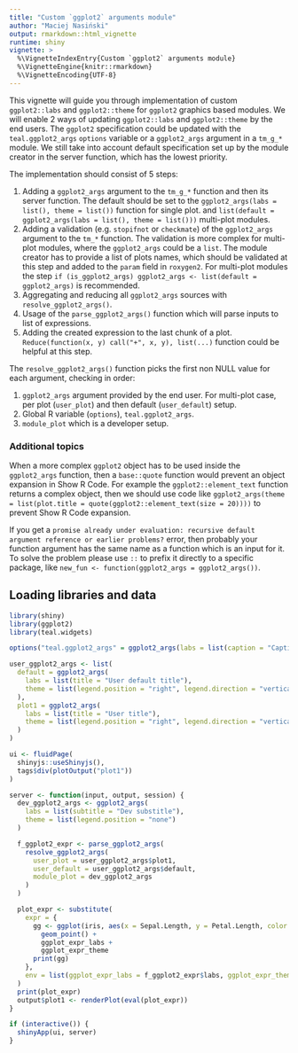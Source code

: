 ```yaml
---
title: "Custom `ggplot2` arguments module"
author: "Maciej Nasiński"
output: rmarkdown::html_vignette
runtime: shiny
vignette: >
  %\VignetteIndexEntry{Custom `ggplot2` arguments module}
  %\VignetteEngine{knitr::rmarkdown}
  %\VignetteEncoding{UTF-8}
---
```


This vignette will guide you through implementation of custom `ggplot2::labs` and `ggplot2::theme` for `ggplot2` graphics
based modules.
We will enable 2 ways of updating `ggplot2::labs` and `ggplot2::theme` by the end users.
The `ggplot2` specification could be updated with the `teal.ggplot2_args` `options` variable or a `ggplot2_args`
argument in a `tm_g_*` module. We still take into account default specification set up by the module creator in the
server function, which has the lowest priority.

The implementation should consist of 5 steps:

1. Adding a `ggplot2_args` argument to the `tm_g_*` function and then its server function. The default should be set to
the `ggplot2_args(labs = list(), theme = list())` function for single plot.
and  `list(default = ggplot2_args(labs = list(), theme = list()))` multi-plot modules.
2. Adding a validation (e.g. `stopifnot` or `checkmate`) of the `ggplot2_args` argument to the `tm_*` function.
The validation is more complex for multi-plot modules, where the `ggplot2_args` could be a `list`.
The module creator has to provide a list of plots names, which should be validated at this step and added to the `param`
field in `roxygen2`.
For multi-plot modules the step `if (is_ggplot2_args) ggplot2_args <- list(default = ggplot2_args)` is recommended.
3. Aggregating and reducing all `ggplot2_args` sources with `resolve_ggplot2_args()`.
4. Usage of the `parse_ggplot2_args()` function which will parse inputs
to list of expressions.
5. Adding the created expression to the last chunk of a plot. `Reduce(function(x, y) call("+", x, y), list(...)`
function could be helpful at this step.

The `resolve_ggplot2_args()` function picks the first non NULL value for each argument, checking in order:

1. `ggplot2_args` argument provided by the end user.
For multi-plot case, per plot (`user_plot`) and then default (`user_default`) setup.
2. Global R variable (`options`), `teal.ggplot2_args`.
3. `module_plot` which is a developer setup.

### Additional topics

When a more complex `ggplot2` object has to be used inside the `ggplot2_args` function, then a `base::quote`
function would prevent an object expansion in Show R Code. For example the `ggplot2::element_text` function returns a
complex object, then we should use code like
`ggplot2_args(theme = list(plot.title = quote(ggplot2::element_text(size = 20))))` to prevent Show R Code
expansion.

If you get a `promise already under evaluation: recursive default argument reference or earlier problems?` error, then
probably your function argument has the same name as a function which is an input for it.
To solve the problem please use `::` to prefix it directly to a specific package, like
`new_fun <- function(ggplot2_args = ggplot2_args())`.

## Loading libraries and data

```r
library(shiny)
library(ggplot2)
library(teal.widgets)

options("teal.ggplot2_args" = ggplot2_args(labs = list(caption = "Caption from options")))

user_ggplot2_args <- list(
  default = ggplot2_args(
    labs = list(title = "User default title"),
    theme = list(legend.position = "right", legend.direction = "vertical")
  ),
  plot1 = ggplot2_args(
    labs = list(title = "User title"),
    theme = list(legend.position = "right", legend.direction = "vertical")
  )
)

ui <- fluidPage(
  shinyjs::useShinyjs(),
  tags$div(plotOutput("plot1"))
)

server <- function(input, output, session) {
  dev_ggplot2_args <- ggplot2_args(
    labs = list(subtitle = "Dev substitle"),
    theme = list(legend.position = "none")
  )

  f_ggplot2_expr <- parse_ggplot2_args(
    resolve_ggplot2_args(
      user_plot = user_ggplot2_args$plot1,
      user_default = user_ggplot2_args$default,
      module_plot = dev_ggplot2_args
    )
  )

  plot_expr <- substitute(
    expr = {
      gg <- ggplot(iris, aes(x = Sepal.Length, y = Petal.Length, color = Species)) +
        geom_point() +
        ggplot_expr_labs +
        ggplot_expr_theme
      print(gg)
    },
    env = list(ggplot_expr_labs = f_ggplot2_expr$labs, ggplot_expr_theme = f_ggplot2_expr$theme)
  )
  print(plot_expr)
  output$plot1 <- renderPlot(eval(plot_expr))
}

if (interactive()) {
  shinyApp(ui, server)
}
```
